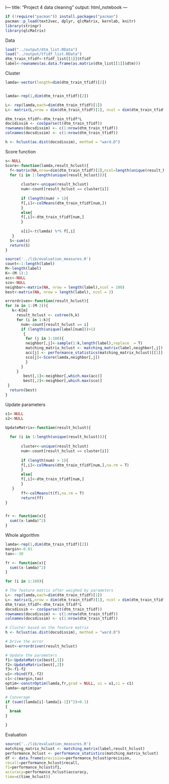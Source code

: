 l---
title: "Project 4 data cleaning"
output: html_notebook
---
```r
if (!require("pacman")) install.packages("pacman")
pacman::p_load(text2vec, dplyr, qlcMatrix, kernlab, knitr)
library(stringr)
library(qlcMatrix)
```

Data
```r
load("../output/dtm_list.RData")
load("../output/tfidf_list.RData")
dtm_train_tfidf<-tfidf_list[[1]]$tfidf
label<-rownames(as.data.frame(as.matrix(dtm_list[[1]]$dtm)))
```

Cluster
```r
lamda<-vector(length=dim(dtm_train_tfidf)[2])


lamda<-rep(1,dim(dtm_train_tfidf)[2])

L<- rep(lamda,each=dim(dtm_train_tfidf)[1])
L<- matrix(L,nrow = dim(dtm_train_tfidf)[1], ncol = dim(dtm_train_tfidf)[2])

dtm_train_tfidf<-dtm_train_tfidf*L 
docsdissim <- cosSparse(t(dtm_train_tfidf))
rownames(docsdissim) <- c(1:nrow(dtm_train_tfidf))
colnames(docsdissim) <- c(1:nrow(dtm_train_tfidf))

h <- hclust(as.dist(docsdissim), method = "ward.D")
```

Score function
```r
s<-NULL
Score<-function(lamda,result_hclust){
  f<-matrix(NA,nrow=dim(dtm_train_tfidf)[2],ncol=length(unique(result_hclust)))
  for (i in 1:length(unique(result_hclust))){
       
       cluster<-unique(result_hclust)
       num<-count[result_hclust == cluster[i]]
       
       if (length(num) > 1){
       f[,i]<-colMeans(dtm_train_tfidf[num,])
       }
       else{
       f[,i]<-dtm_train_tfidf[num,]
       }
        
       s[i]<-t(lamda) %*% f[,i]
   }
  S<-sum(s)
  return(S)
}
```

```r
source('../lib/evaluation_measures.R')
count<-1:length(label)
M<-length(label)
K<-(M-1):2
acc<-NULL
sco<-NULL
neighbor<-matrix(NA, nrow = length(label),ncol = 100)
best<-matrix(NA, nrow = length(label), ncol = 2)

errordriven<-function(result_hclust){
for (m in 1:(M-2)){
   k<-K[m]
     result_hclust <- cutree(h,k)
     for (i in 1:k){
       num<-count[result_hclust == i]
       if (length(unique(label[num]))>1)
        { 
         for (j in 1:100){
         neighbor[,j]<-sample(1:k,length(label),replace  = T)
         matching_matrix_hclust <- matching_matrix(label,neighbor[,j])
         acc[j] <- performance_statistics(matching_matrix_hclust)[[1]]
         sco[j]<-Score(lamda,neighbor[,j])
         }
       }
     }
        best[,1]<-neighbor[,which.max(acc)]
        best[,2]<-neighbor[,which.max(sco)]
 }
  return(best)
}
```

Update parameters
```r
s1<-NULL
s2<-NULL

UpdateMatrix<-function(result_hclust){
  
  for (i in 1:length(unique(result_hclust))){
       
       cluster<-unique(result_hclust)
       num<-count[result_hclust == cluster[i]]
       
       if (length(num) > 1){
       f[,i]<-colMeans(dtm_train_tfidf[num,],na.rm = T)
       }
       else{
       f[,i]<-dtm_train_tfidf[num,]
       }
   }
       ff<-colMeans(t(f),na.rm = T)
       return(ff)
}


fr <- function(x){
  sum((x-lamda)^2)
}
```

Whole algorithm
```r
lamda<-rep(1,dim(dtm_train_tfidf)[2])
margin<-0.01
tao<--30

fr <- function(x){
  sum((x-lamda)^2)
}

for (i in 1:100){

# The feature matrix after weighed by parameters
L<- rep(lamda,each=dim(dtm_train_tfidf)[1])
L<- matrix(L,nrow = dim(dtm_train_tfidf)[1], ncol = dim(dtm_train_tfidf)[2])
dtm_train_tfidf<-dtm_train_tfidf*L 
docsdissim <- cosSparse(t(dtm_train_tfidf))
rownames(docsdissim) <- c(1:nrow(dtm_train_tfidf))
colnames(docsdissim) <- c(1:nrow(dtm_train_tfidf))

# Cluster based on the feature matrix
h <- hclust(as.dist(docsdissim), method = "ward.D")

# Drive the error
best<-errordriven(result_hclust)

# Update the parameters
f1<-UpdateMatrix(best[,1])
f2<-UpdateMatrix(best[,2])
f3<-f1-f2
u1<-rbind(f3,-f2)
c1<-c(margin,tao)
optim<-constrOptim(lamda,fr,grad = NULL, ui = u1,ci = c1)
lamda<-optim$par

# Converage
if (sum((lamda[i]-lamda[i-1])^2)<0.1)
{
  break
}

}

```

Evaluation
```r
source('../lib/evaluation_measures.R')
matching_matrix_hclust <- matching_matrix(label,result_hclust)
performance_hclust <- performance_statistics(matching_matrix_hclust)
df <- data.frame(precision=performance_hclust$precision,
recall=performance_hclust$recall,
f1=performance_hclust$f1,
accuracy=performance_hclust$accuracy,
time=c(time_hclust))
```